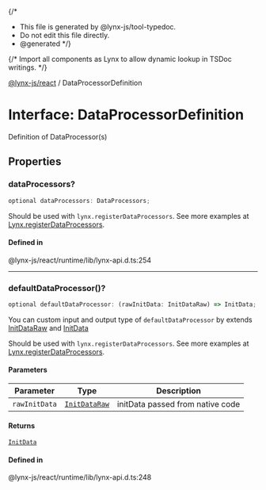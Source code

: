 {/*
* This file is generated by @lynx-js/tool-typedoc.
* Do not edit this file directly.
* @generated
*/}

{/* Import all components as Lynx to allow dynamic lookup in TSDoc writings. */}


[@lynx-js/react](/api/react/index.mdx) / DataProcessorDefinition

# Interface: DataProcessorDefinition

Definition of DataProcessor(s)

## Properties

### dataProcessors?

```ts
optional dataProcessors: DataProcessors;
```

Should be used with `lynx.registerDataProcessors`. See more examples at [Lynx.registerDataProcessors](/api/react/Interface.Lynx.mdx#registerdataprocessors).

#### Defined in

@lynx-js/react/runtime/lib/lynx-api.d.ts:254

***

### defaultDataProcessor()?

```ts
optional defaultDataProcessor: (rawInitData: InitDataRaw) => InitData;
```

You can custom input and output type of `defaultDataProcessor` by extends [InitDataRaw](/api/react/Interface.InitDataRaw.mdx) and [InitData](/api/react/Interface.InitData.mdx)

Should be used with `lynx.registerDataProcessors`. See more examples at [Lynx.registerDataProcessors](/api/react/Interface.Lynx.mdx#registerdataprocessors).

#### Parameters

| Parameter | Type | Description |
| ------ | ------ | ------ |
| `rawInitData` | [`InitDataRaw`](/api/react/Interface.InitDataRaw.mdx) | initData passed from native code |

#### Returns

[`InitData`](/api/react/Interface.InitData.mdx)

#### Defined in

@lynx-js/react/runtime/lib/lynx-api.d.ts:248
